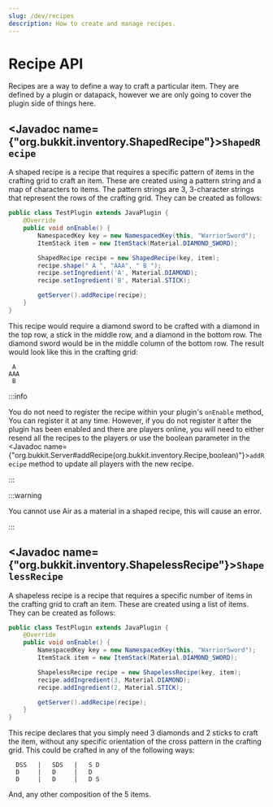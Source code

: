 ```yaml
---
slug: /dev/recipes
description: How to create and manage recipes.
---
```


# Recipe API

Recipes are a way to define a way to craft a particular item. They are defined by a plugin or
datapack, however we are only going to cover the plugin side of things here.

## <Javadoc name={"org.bukkit.inventory.ShapedRecipe"}>`ShapedRecipe`</Javadoc>

A shaped recipe is a recipe that requires a specific pattern of items in the crafting grid to craft an item.
These are created using a pattern string and a map of characters to items. The pattern strings are 3,
3-character strings that represent the rows of the crafting grid. They can be created as follows:

```java
public class TestPlugin extends JavaPlugin {
    @Override
    public void onEnable() {
        NamespacedKey key = new NamespacedKey(this, "WarriorSword");
        ItemStack item = new ItemStack(Material.DIAMOND_SWORD);

        ShapedRecipe recipe = new ShapedRecipe(key, item);
        recipe.shape(" A ", "AAA", " B ");
        recipe.setIngredient('A', Material.DIAMOND);
        recipe.setIngredient('B', Material.STICK);

        getServer().addRecipe(recipe);
    }
}
```

This recipe would require a diamond sword to be crafted with a diamond in the top row, a stick in
the middle row, and a diamond in the bottom row. The diamond sword would be in the middle column of
the bottom row. The result would look like this in the crafting grid:

```
 A
AAA
 B
```

:::info

You do not need to register the recipe within your plugin's `onEnable` method, You can register it
at any time. However, if you do not register it after the plugin has been enabled and there are
players online, you will need to either resend all the recipes to the players or use the boolean
parameter in the <Javadoc name={"org.bukkit.Server#addRecipe(org.bukkit.inventory.Recipe,boolean)"}>`addRecipe`</Javadoc>
method to update all players with the new recipe.

:::

:::warning

You cannot use Air as a material in a shaped recipe, this will cause an error.

:::


## <Javadoc name={"org.bukkit.inventory.ShapelessRecipe"}>`ShapelessRecipe`</Javadoc>

A shapeless recipe is a recipe that requires a specific number of items in the crafting grid to craft an item.
These are created using a list of items. They can be created as follows:

```java
public class TestPlugin extends JavaPlugin {
    @Override
    public void onEnable() {
        NamespacedKey key = new NamespacedKey(this, "WarriorSword");
        ItemStack item = new ItemStack(Material.DIAMOND_SWORD);

        ShapelessRecipe recipe = new ShapelessRecipe(key, item);
        recipe.addIngredient(3, Material.DIAMOND);
        recipe.addIngredient(2, Material.STICK);

        getServer().addRecipe(recipe);
    }
}
```

This recipe declares that you simply need 3 diamonds and 2 sticks to craft the item, without any specific
orientation of the cross pattern in the crafting grid. This could be crafted in any of the following ways:
```
  DSS   |   SDS   |   S D
  D     |   D     |   D
  D     |   D     |   D S
```
And, any other composition of the 5 items.
